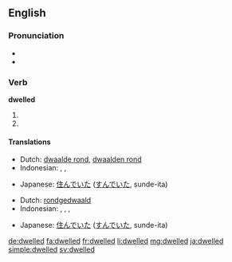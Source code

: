 ==English==

===Pronunciation===
* {{IPA|/ˈdwɛlt/}}
* {{audio|en-us-dwelled.ogg|Audio (US)}}

===Verb===
'''dwelled'''

# {{simple past of|dwell}}
# {{past participle of|dwell}}

====Translations====
{{trans-top|simple past of dwell}}
* Dutch: [[dwaalde rond]], [[dwaalden rond]]
* Indonesian: {{t+|id|tinggal|xs=Indonesian}}, {{t+|id|diam|alt=berdiam|xs=Indonesian}}, {{t+|id|diam|alt=mendiami|xs=Indonesian}}
{{trans-mid}}
* Japanese: [[住んでいた]] ([[すんでいた]], sunde-ita)
{{trans-bottom}}

{{trans-top|past participle of dwell}}
* Dutch: [[rondgedwaald]]
* Indonesian: {{t+|id|tinggal|xs=Indonesian}}, {{t+|id|diam|alt=berdiam|xs=Indonesian}}, {{t+|id|diam|alt=mendiami|xs=Indonesian}}, {{t+|id|diam|alt=didiami|xs=Indonesian}}
{{trans-mid}}
* Japanese: [[住んでいた]] ([[すんでいた]], sunde-ita)
{{trans-bottom}}

[[de:dwelled]]
[[fa:dwelled]]
[[fr:dwelled]]
[[li:dwelled]]
[[mg:dwelled]]
[[ja:dwelled]]
[[simple:dwelled]]
[[sv:dwelled]]